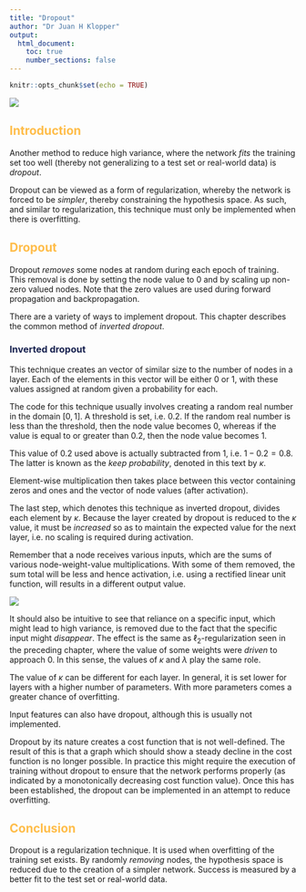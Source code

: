 ---
title: "Dropout"
author: "Dr Juan H Klopper"
output:
  html_document:
    toc: true
    number_sections: false
---

```{r setup, include=FALSE}
knitr::opts_chunk$set(echo = TRUE)
```

<style type="text/css">
h1 {
    color:#1a2451;
}
h2 {
    color:#ffbd4a;
}
h3 {
    color:#1a2451;
}
</style>

![](KRG elegant logo for light BG.png)

## Introduction

Another method to reduce high variance, where the network _fits_ the training set too well (thereby not generalizing to a test set or real-world data) is _dropout_.

Dropout can be viewed as a form of regularization, whereby the network is forced to be _simpler_, thereby constraining the hypothesis space.  As such, and similar to regularization, this technique must only be implemented when there is overfitting.

## Dropout

Dropout _removes_ some nodes at random during each epoch of training.  This removal is done by setting the node value to $0$ and by scaling up non-zero valued nodes.  Note that the zero values are used during forward propagation and backpropagation.

There are a variety of ways to implement dropout.  This chapter describes the common method of _inverted dropout_.

###  Inverted dropout

This technique creates an vector of similar size to the number of nodes in a layer.  Each of the elements in this vector will be either $0$ or $1$, with these values assigned at random given a probability for each.  

The code for this technique usually involves creating a random real number in the domain $\left[ 0,1 \right]$.  A threshold is set, i.e. $0.2$.  If the random real number is less than the threshold, then the node value becomes $0$, whereas if the value is equal to or greater than $0.2$, then the node value becomes $1$.

This value of $0.2$ used above is actually subtracted from $1$, i.e. $1 - 0.2 = 0.8$.  The latter is known as the _keep probability_, denoted in this text by $\kappa$.

Element-wise multiplication then takes place between this vector containing zeros and ones and the vector of node values (after activation).

The last step, which denotes this technique as inverted dropout, divides each element by $\kappa$.  Because the layer created by dropout is reduced to the $\kappa$ value, it must be _increased_ so as to maintain the expected value for the next layer, i.e. no scaling is required during activation.

Remember that a node receives various inputs, which are the sums of various node-weight-value multiplications.  With some of them removed, the sum total will be less and hence activation, i.e. using a rectified linear unit function, will results in a different output value.

![](Dropout.png)

It should also be intuitive to see that reliance on a specific input, which might lead to high variance, is removed due to the fact that the specific input might _disappear_.  The effect is the same as $\ell_2$-regularization seen in the preceding chapter, where the value of some weights were _driven_ to approach $0$.  In this sense, the values of $\kappa$ and $\lambda$ play the same role.

The value of $\kappa$ can be different for each layer.  In general, it is set lower for layers with a higher number of parameters.  With more parameters comes a greater chance of overfitting.

Input features can also have dropout, although this is usually not implemented.

Dropout by its nature creates a cost function that is not  well-defined.  The result of this is that a graph which should show a steady decline in the cost function is no longer possible.  In practice this might require the execution of training without dropout to ensure that the network performs properly (as indicated by a monotonically decreasing cost function value).  Once this has been established, the dropout can be implemented in an attempt to reduce overfitting.

## Conclusion

Dropout is a regularization technique.  It is used when overfitting of the training set exists.  By randomly _removing_ nodes, the hypothesis space is reduced due to the creation of a simpler network.  Success is measured by a better fit to the test set or real-world data.
